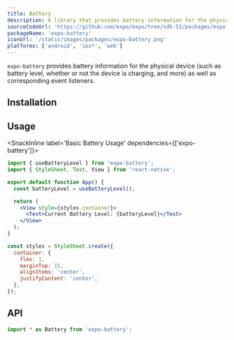 ```yaml
---
title: Battery
description: A library that provides battery information for the physical device, as well as corresponding event listeners.
sourceCodeUrl: 'https://github.com/expo/expo/tree/sdk-52/packages/expo-battery'
packageName: 'expo-battery'
iconUrl: '/static/images/packages/expo-battery.png'
platforms: ['android', 'ios*', 'web']
---
```



`expo-battery` provides battery information for the physical device (such as battery level, whether or not the device is charging, and more) as well as corresponding event listeners.

## Installation

<APIInstallSection />

## Usage

<SnackInline label='Basic Battery Usage' dependencies={['expo-battery']}>

```jsx
import { useBatteryLevel } from 'expo-battery';
import { StyleSheet, Text, View } from 'react-native';

export default function App() {
  const batteryLevel = useBatteryLevel();

  return (
    <View style={styles.container}>
      <Text>Current Battery Level: {batteryLevel}</Text>
    </View>
  );
}

const styles = StyleSheet.create({
  container: {
    flex: 1,
    marginTop: 15,
    alignItems: 'center',
    justifyContent: 'center',
  },
});
```

</SnackInline>

## API

```js
import * as Battery from 'expo-battery';
```

<APISection packageName="expo-battery" />
